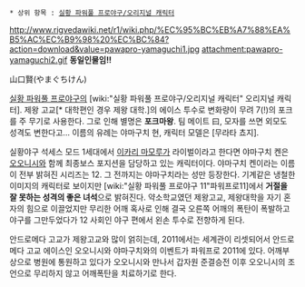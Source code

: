  * 상위 항목 : [[실황 파워풀 프로야구/오리지널 캐릭터]]

http://www.rigvedawiki.net/r1/wiki.php/%EC%95%BC%EB%A7%88%EA%B5%AC%EC%B9%98%20%EC%BC%84?action=download&value=pawapro-yamaguchi1.jpg attachment:pawapro-yamaguchi2.gif
'''동일인물임!!'''

山口賢(やまぐちけん)

[[실황 파워풀 프로야구]]의 [wiki:"실황 파워풀 프로야구/오리지널 캐릭터" 오리지널 캐릭터]. 제왕 고교[* 대학편인 경우 제왕 대학.]의 에이스 투수로 변화량이 무려 7(!)의 포크를 주 무기로 사용한다. 그로 인해 별명은 '''포크마왕'''.
팀 메이트 曰, 모자를 쓰면 외모도 성격도 변한다고... 이름의 유례는 야마구치 현, 캐릭터 모델은 [무라타 쵸지].

실황야구 석세스 모드 1세대에서 [[이카리 마모루]]가 라이벌이라고 한다면 야마구치 켄은 [[오오니시]]와 함께 최종보스 포지션을 담당하고 있는 캐릭터이다. 야마구치 켄이라는 이름이 전부 밝혀진 시리즈는 12. 그 전까지는 야마구치라는 성만 등장한다. 기계같은 냉철한 이미지의 캐릭터로 보이지만 [wiki:"실황 파워풀 프로야구 11"파워프로11]에서 '''거절을 잘 못하는 성격의 좋은 녀석'''으로 밝혀진다. 약소학교였던 제왕고교, 제왕대학을 자기 혼자의 힘으로 이끌었지만 무리한 어깨 혹사로 인해 결국 오른쪽 어깨의 폭탄이 폭발하고 야구를 그만두었다가 12 사회인 야구 편에서 왼손 투수로 전향하게 된다.

안드로메다 고교가 제왕고교와 많이 얽히는데, 2011에서는 세계관이 리셋되어서 안드로메다 고교 에이스인 오오니시와 야마구치와의 이벤트가 파워프로 2011에 있다. 어깨부상으로 병원에 통원하고 있다가 오오니시와 만나서 갑자원 준결승전 이후 오오니시의 조언으로 무리하지 않고 어깨폭탄을 치료하기로 한다.
